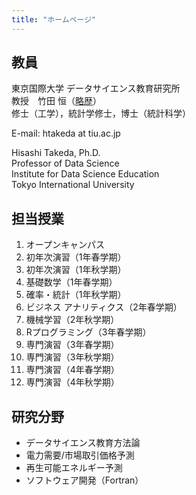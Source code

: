 ```yaml
---
title: "ホームページ"
---
```


## 教員

東京国際大学 データサイエンス教育研究所  
教授　竹田 恒（[略歴](02_resume/resume.html)）  
修士（工学），統計学修士，博士（統計科学）

E-mail: htakeda at tiu.ac.jp

Hisashi Takeda, Ph.D.  
Professor of Data Science  
Institute for Data Science Education  
Tokyo International University  

## 担当授業

1. オープンキャンパス
1. 初年次演習（1年春学期）
1. 初年次演習（1年秋学期）
1. 基礎数学（1年春学期）
1. 確率・統計（1年秋学期）
1. ビジネス アナリティクス（2年春学期）
1. 機械学習（2年秋学期）
1. Rプログラミング（3年春学期）
1. 専門演習（3年春学期）
1. 専門演習（3年秋学期）
1. 専門演習（4年春学期）
1. 専門演習（4年秋学期）

## 研究分野

- データサイエンス教育方法論
- 電力需要/市場取引価格予測
- 再生可能エネルギー予測
- ソフトウェア開発（Fortran）
